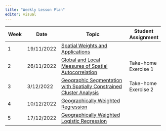 ```yaml
---
title: "Weekly Lesson Plan"
editor: visual
---
```


| Week | Date       | Topic                                                                                               | Student Assignment   |
|----------|----------|------------------------------------------|----------|
| 1    | 19/11/2022 | [Spatial Weights and Applications](outline/lesson1_outline.html)                                    |                      |
| 2    | 26/11/2022 | [Global and Local Measures of Spatial Autocorrelation](outline/Lesson2_outline.html)                | Take-home Exercise 1 |
| 3    | 3/12/2022  | [Geographic Segmentation with Spatially Constrained Cluster Analysis](outline/Lesson3_outline.html) | Take-home Exercise 2 |
| 4    | 10/12/2022 | [Geographically Weighted Regression](outline/Lesson4_outline.html)                                  |  |
| 5    | 17/12/2022 | [Geographically Weighted Logistic Regression](outline/Lesson5_outline.html)                            |                      |
